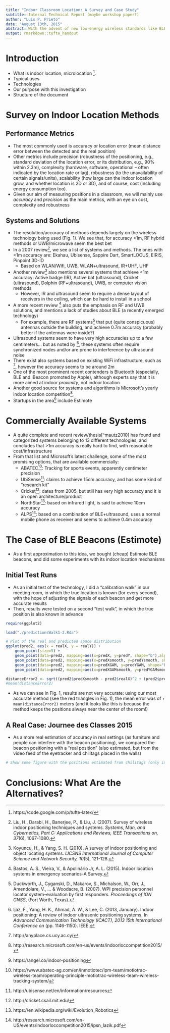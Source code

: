 ```yaml
---
title: "Indoor Classroom Location: A Survey and Case Study"
subtitle: Internal Technical Report (maybe workshop paper?)
author: "Luis P. Prieto"
date: "August 13th, 2015"
abstract: With the advent of new low-energy wireless standards like BLE, affordable indoor location is becoming finally feasible. With the aim of using such location in our research to provide spatial and pedagogical "orchestration maps", I have surveyed different technologies for indoor location, and I have tested one specific brand of BLE beacons. The main conclusion of our tests with Estimote beacons is that accuracy ... . Feasible alternatives on the market include ...
output: rmarkdown::tufte_handout
---
```


# Introduction

* What is indoor location, microlocation [^tufte_latex]. 
* Typical uses
* Technologies
* Our purpose with this investigation
* Structure of the document

# Survey on Indoor Location Methods

## Performance Metrics
* The most commonly used is accuracy or location error (mean distance error between the detected and the real position)
* Other metrics include precision (robustness of the positioning, e.g., standard deviation of the location error, or its distribution, e.g., 90% within 2.3m), complexity (hardware, software, operational -- often indicated by the location rate or lag), robustness (to the unavailability of certain signals/units), scalability (how large can the indoor location grow, and whether location is 2D or 3D), and of course, cost (including energy consumption too).
* Given our aim of measuring positions in a classroom, we will mainly use *accuracy* and *precision* as the main metrics, with an eye on cost, complexity and robustness

## Systems and Solutions
* The resolution/accuracy of methods depends largely on the wireless technology being used (Fig. 1). We see that, for accuracy <1m, RF hybrid methods or UWB/microwave seem the best bet
\begin{figure}
\includegraphics{img/liu2007technologies}
\caption{Wireless technologies used in indoor location and their typical accuracies}
\end{figure}
* In a 2007 review[^liu2007], we see a list of systems and methods. The ones with <1m accuracy are: Ekahau, Ubisense, Sappire Dart, SmartLOCUS, EIRIS, Pinpoint 3D-ID
    * Based on WLAN/Wifi, UWB, WLAN+ultrasound, IR+UHF, UHF
* Another review[^koyuncu2010] also mentions several systems that achieve <1m accuracy: Active badge (IR), Active bat (ultrasound), Cricket (ultrasound), Dolphin (RF+ultrasound), UWB, or computer vision methods
    * However, IR and ultrasound seem to require a dense layout of receivers in the ceiling, which can be hard to install in a school
* A more recent review [^bastos2015] also puts the emphasis on RF and UWB solutions, and mentions a lack of studies about BLE (a recently emerged technology)
    * For example, there are RF systems[^duckworth2007] that put (quite conspicuous) antennas outside the building, and achieve 0.7m accuracy (probably better if the antennas were inside?)
* Ultrasound systems seem to have very high accuracies up to a few centimeters... but as noted by [^ijaz2013], these systems often require synchronized nodes and/or are prone to interference by ultrasound noise 
* There exist also systems based on existing WiFi infrastructure, such as [^anyplace], however the accuracy seems to be around 2m
* One of the most prominent recent contenders is Bluetooth (especially, BLE and iBeacon promoted by Apple), although experts say that it is more aimed at indoor *proximity*, not indoor location
* Another good source for systems and algorithms is Microsoft's yearly indoor location competition[^ipsn2015], 
* Startups in the area[^startups] include Estimote

# Commercially Available Systems
* A quite complete and recent review/thesis[^mautz2010] has found and categorized systems belonging to 13 different technologies, and concludes that >1m accuracy is really hard to find, with reasonable cost/infrastructure
* From that list and Microsoft's latest challenge, some of the most promising options, that are available commercially:
    * ABATEC[^abatec]: Tracking for sports events, apparently centimeter precision
    * UbiSense[^ubisense]: claims to achieve 15cm accuracy, and has some kind of "research kit"
    * Cricket[^cricket]: dates from 2005, but still has very high accuracy and it is an open architecture/product
    * NorthStar[^northstar]: based on infrared light, is said to achieve 10cm accuracy
    * ALPS[^plazik2015]: based on a combination of BLE+ultrasound, uses a normal mobile phone as receiver and seems to achieve 0.4m accuracy


# The Case of BLE Beacons (Estimote)

* As a first approximation to this idea, we bought (cheap) Estimote BLE beacons, and did some experiments with its indoor location mechanisms

## Initial Test Runs

* As an initial test of the technology, I did a "calibration walk" in our meeting room, in which the true location is known (for every second), with the hope of adjusting the signals of each beacon and get more accurate results
* Then, results were tested on a second "test walk", in which the true position is also known in advance

```r
require(ggplot2)

load("./predictionsWalk1-2.Rda")

# Plot of the real and predicted space distribution
ggplot(pred2, aes(x = realX, y = realY)) + 
    geom_point(size=5) + 
    geom_point(data=pred2, mapping=aes(x=predX, y=predY, shape="b"),alpha=0.2,col="orange",size=5) +
    geom_point(data=pred2, mapping=aes(x=predXsmooth, y=predYsmooth, shape="c"),alpha=0.2,col="red",size=5) +
    geom_point(data=pred2, mapping=aes(x=predXGAM, y=predYGAM, shape="b"),alpha=0.2,col="green",size=5) +
    geom_point(data=pred2, mapping=aes(x=predXGAMsmooth, y=predYGAMsmooth, shape="c"),alpha=0.2,col="blue",size=5)

distanceError2 <- sqrt((pred2$predXsmooth - pred2$realX)^2 + (pred2$predYsmooth - pred2$realY)^2)
#mean(distanceError2)
```
* As we can see in Fig. 1, results are not very accurate: using our most accurate method (see the red triangles in Fig. 1), the mean error was of `r mean(distanceError2)` meters (and it looks like this is because the method keeps the positions always near the center of the room!)

## A Real Case: Journee des Classes 2015

* As a more real estimation of accuracy in real settings (as furniture and people can interfere with the beacon positioning), we compared the beacon positioning with a "real position" (also estimated, but from the video feed of the eyetracker and chilitags placed in the walls)

```r

# Show some figure with the positions estimated from chilitags (only in the times where chilitag is visible), and the predicted beacon positions with different methods


```


# Conclusions: What Are the Alternatives?



[^tufte_latex]: https://code.google.com/p/tufte-latex/

[^liu2007]: Liu, H., Darabi, H., Banerjee, P., & Liu, J. (2007). Survey of wireless indoor positioning techniques and systems. *Systems, Man, and Cybernetics, Part C: Applications and Reviews, IEEE Transactions on, 37*(6), 1067-1080.

[^bastos2015]: Bastos, A. S., Vieira, V., & Apolinário Jr, A. L. (2015). Indoor location systems in emergency scenarios-A Survey.

[^koyuncu2010]: Koyuncu, H., & Yang, S. H. (2010). A survey of indoor positioning and object locating systems. *IJCSNS International Journal of Computer Science and Network Security, 10*(5), 121-128.

[^duckworth2007]: Duckworth, J., Cyganski, D., Makarov, S., Michalson, W., Orr, J., Amendolare, V., ... & Woodacre, B. (2007). WPI precision personnel locator system–evaluation by first responders. *Proceedings of ION GNSS*, (Fort Worth, Texas).

[^ijaz2013]: Ijaz, F., Yang, H. K., Ahmad, A. W., & Lee, C. (2013, January). Indoor positioning: A review of indoor ultrasonic positioning systems. In *Advanced Communication Technology (ICACT), 2013 15th International Conference on* (pp. 1146-1150). IEEE.

[^anyplace]: http://anyplace.cs.ucy.ac.cy/

[^mautz2012]: http://e-collection.library.ethz.ch/eserv/eth:5659/eth-5659-01.pdf

[^abatec]: https://www.abatec-ag.com/en/inmotiotec/lpm-team/motiotrac-wireless-team/operating-principle-motiotrac-wireless-team-wireless-tracking-system/

[^ubisense]: http://ubisense.net/en/information/resources

[^cricket]: http://cricket.csail.mit.edu/

[^northstar]: https://en.wikipedia.org/wiki/Evolution_Robotics

[^ipsn2015]: http://research.microsoft.com/en-us/events/indoorloccompetition2015/

[^startups]: https://angel.co/indoor-positioning

[^plazik2015]: http://research.microsoft.com/en-US/events/indoorloccompetition2015/ipsn_lazik.pdf